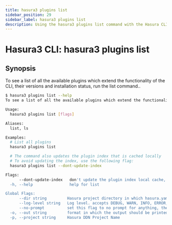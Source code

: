 ```yaml
---
title: hasura3 plugins list
sidebar_position: 29
sidebar_label: hasura3 plugins list
description: Using the hasura3 plugins list command with the Hasura CLI
---
```


# Hasura3 CLI: hasura3 plugins list 

## Synopsis
To see a list of all the available plugins which extend the functionality of the CLI, their versions and installation status, run the list command..

```bash
$ hasura3 plugins list --help
To see a list of all the available plugins which extend the functionality of the CLI, their versions and installation status, run the list command.

Usage:
  hasura3 plugins list [flags]

Aliases:
  list, ls

Examples:
  # List all plugins
  hasura3 plugins list

  # The command also updates the plugin index that is cached locally
  # To avoid updating the index, use the following flag:
  hasura3 plugins list --dont-update-index

Flags:
      --dont-update-index   don't update the plugin index local cache, only show the list
  -h, --help                help for list

Global Flags:
      --dir string         Hasura project directory in which hasura.yaml is present (default ".")
      --log-level string   Log level. accepts DEBUG, WARN, INFO, ERROR, FATAL (default "INFO")
      --no-prompt          set this flag to no prompt for anything, the command fails if any input is missing
  -o, --out string         format in which the output should be printed, accepts table, json and yaml (default "table")
  -p, --project string     Hasura DDN Project Name
```

